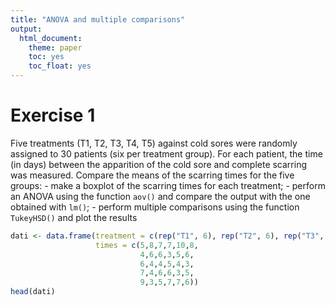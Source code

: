 ```yaml
---
title: "ANOVA and multiple comparisons"
output: 
  html_document: 
    theme: paper
    toc: yes
    toc_float: yes
---
```



# Exercise 1

Five treatments (T1, T2, T3, T4, T5) against cold sores were randomly assigned to 30 patients (six per treatment group). For each patient, the time (in days) between the apparition of the cold sore and complete scarring was measured. Compare the means of the scarring times for the five groups:
- make a boxplot of the scarring times for each treatment;
- perform an ANOVA using the function `aov()` and compare the output with the one obtained with `lm()`;
- perform multiple comparisons using the function `TukeyHSD()` and plot the results


```r
dati <- data.frame(treatment = c(rep("T1", 6), rep("T2", 6), rep("T3", 6), rep("T4", 6), rep("T5", 6)),
                   times = c(5,8,7,7,10,8,
                             4,6,6,3,5,6,
                             6,4,4,5,4,3,
                             7,4,6,6,3,5,
                             9,3,5,7,7,6))
head(dati)
```


<!-- Source: Lafaye de Micheaux, P., Drouilhet, R. & Liquet, B. (2013) The R Software. Springer New York, New York, NY. -->





